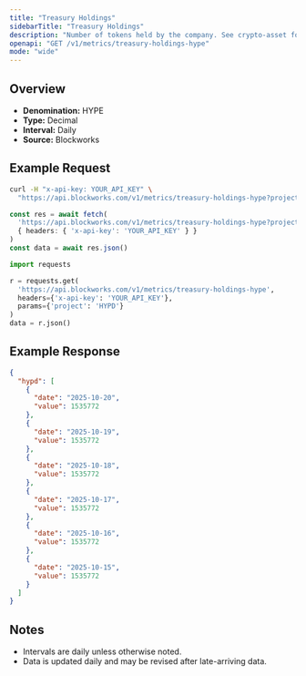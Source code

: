 ```yaml
---
title: "Treasury Holdings"
sidebarTitle: "Treasury Holdings"
description: "Number of tokens held by the company. See crypto-asset for asset indicator"
openapi: "GET /v1/metrics/treasury-holdings-hype"
mode: "wide"
---
```


## Overview

- **Denomination:** HYPE
- **Type:** Decimal
- **Interval:** Daily
- **Source:** Blockworks

## Example Request

<CodeGroup>

```bash cURL
curl -H "x-api-key: YOUR_API_KEY" \
  "https://api.blockworks.com/v1/metrics/treasury-holdings-hype?project=HYPD"
```

```typescript TypeScript
const res = await fetch(
  'https://api.blockworks.com/v1/metrics/treasury-holdings-hype?project=HYPD',
  { headers: { 'x-api-key': 'YOUR_API_KEY' } }
)
const data = await res.json()
```

```python Python
import requests

r = requests.get(
  'https://api.blockworks.com/v1/metrics/treasury-holdings-hype',
  headers={'x-api-key': 'YOUR_API_KEY'},
  params={'project': 'HYPD'}
)
data = r.json()
```

</CodeGroup>

## Example Response

```json
{
  "hypd": [
    {
      "date": "2025-10-20",
      "value": 1535772
    },
    {
      "date": "2025-10-19",
      "value": 1535772
    },
    {
      "date": "2025-10-18",
      "value": 1535772
    },
    {
      "date": "2025-10-17",
      "value": 1535772
    },
    {
      "date": "2025-10-16",
      "value": 1535772
    },
    {
      "date": "2025-10-15",
      "value": 1535772
    }
  ]
}
```

## Notes
- Intervals are daily unless otherwise noted.
- Data is updated daily and may be revised after late-arriving data.